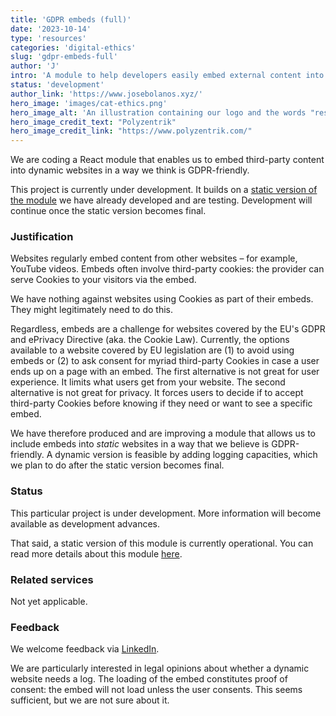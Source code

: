```yaml
---
title: 'GDPR embeds (full)'
date: '2023-10-14'
type: 'resources'
categories: 'digital-ethics'
slug: 'gdpr-embeds-full'
author: 'J'
intro: 'A module to help developers easily embed external content into dynamics websites in a way that is compatible with EU regulations.'
status: 'development'
author_link: 'https://www.josebolanos.xyz/'
hero_image: 'images/cat-ethics.png'
hero_image_alt: 'An illustration containing our logo and the words "resources" and "digital ethics"'
hero_image_credit_text: "Polyzentrik"
hero_image_credit_link: "https://www.polyzentrik.com/"
---
```

 
We are coding a React module that enables us to embed third-party content into dynamic websites in a way we think is GDPR-friendly. 

This project is currently under development. It builds on a [static version of the module](../gdpr-embeds-static/) we have already developed and are testing. Development will continue once the static version becomes final.

### Justification
Websites regularly embed content from other websites – for example, YouTube videos. Embeds often involve third-party cookies: the provider can serve Cookies to your visitors via the embed.

We have nothing against websites using Cookies as part of their embeds. They might legitimately need to do this. 

Regardless, embeds are a challenge for websites covered by the EU's GDPR and ePrivacy Directive (aka. the Cookie Law). Currently, the options available to a website covered by EU legislation are (1) to avoid using embeds or (2) to ask consent for myriad third-party Cookies in case a user ends up on a page with an embed. The first alternative is not great for user experience. It limits what users get from your website. The second alternative is not great for privacy. It forces users to decide if to accept third-party Cookies before knowing if they need or want to see a specific embed.

We have therefore produced and are improving a module that allows us to include embeds into *static* websites in a way that we believe is GDPR-friendly. A dynamic version is feasible by adding logging capacities, which we plan to do after the static version becomes final.

### Status
This particular project is under development. More information will become available as development advances.

That said, a static version of this module is currently operational. You can read more details about this module [here](../gdpr-embeds-static/). 

### Related services
Not yet applicable.

### Feedback
We welcome feedback via [LinkedIn](https://www.linkedin.com/company/polyzentrik). 

We are particularly interested in legal opinions about whether a dynamic website needs a log. The loading of the embed constitutes proof of consent: the embed will not load unless the user consents. This seems sufficient, but we are not sure about it.